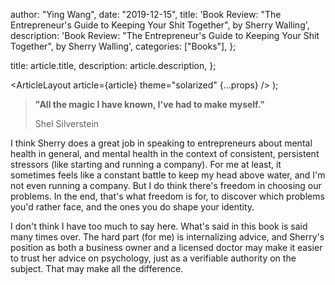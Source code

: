 
  author: "Ying Wang",
  date: "2019-12-15",
  title:
    'Book Review: "The Entrepreneur\'s Guide to Keeping Your Shit Together", by Sherry Walling',
  description:
    'Book Review: "The Entrepreneur\'s Guide to Keeping Your Shit Together", by Sherry Walling',
  categories: ["Books"],
};

  title: article.title,
  description: article.description,
};

  <ArticleLayout article={article} theme="solarized" {...props} />
);

> **"All the magic I have known, I've had to make myself."**
>
> Shel Silverstein

I think Sherry does a great job in speaking to entrepreneurs about mental
health in general, and mental health in the context of consistent, persistent
stressors (like starting and running a company). For me at least, it sometimes
feels like a constant battle to keep my head above water, and I'm not even
running a company. But I do think there's freedom in choosing our problems. In
the end, that's what freedom is for, to discover which problems you'd rather
face, and the ones you do shape your identity.

I don't think I have too much to say here. What's said in this book is said many
times over. The hard part (for me) is internalizing advice, and Sherry's
position as both a business owner and a licensed doctor may make it easier to
trust her advice on psychology, just as a verifiable authority on the subject.
That may make all the difference.
